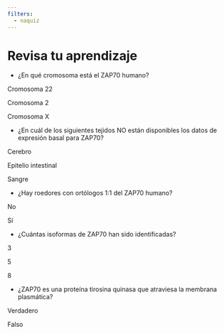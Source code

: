 ```yaml
---
filters:
  - naquiz
---
```


# Revisa tu aprendizaje

:::::{.question}
- ¿En qué cromosoma está el ZAP70 humano?

::::{.choices}
:::{.choice}
Cromosoma 22
:::

:::{.choice .correct-choice}
Cromosoma 2
:::

:::{.choice}
Cromosoma X
:::

::::
:::::

:::::{.question}
- ¿En cuál de los siguientes tejidos NO están disponibles los datos de
expresión basal para ZAP70?

::::{.choices}
:::{.choice}
Cerebro
:::

:::{.choice .correct-choice}
Epitelio intestinal
:::

:::{.choice}
Sangre
:::

::::
:::::

:::::{.question}
- ¿Hay roedores con ortólogos 1:1 del ZAP70 humano?

::::{.choices}
:::{.choice}
No
:::

:::{.choice .correct-choice}
Sí
:::
::::
:::::

:::::{.question}
- ¿Cuántas isoformas de ZAP70 han sido identificadas?

::::{.choices}
:::{.choice .correct-choice}
3
:::

:::{.choice}
5
:::

:::{.choice}
8
:::
::::
:::::

:::::{.question}
- ¿ZAP70 es una proteína tirosina quinasa que atraviesa la membrana
plasmática?

::::{.choices}
:::{.choice}
Verdadero
:::

:::{.choice .correct-choice}
Falso
:::
::::
:::::

